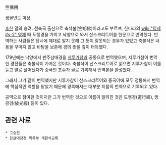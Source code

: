 竺佛朔

생몰년도 미상

[[후한]] 말의 승려. 천축국 출신으로 축삭불(竺朔佛)이라고도 부르며, 한나라의 [[wiki:"영제#s-2" 영제]] 때 도행경을 가지고 낙양으로 와서 산스크리트어를 한문으로 번역했다. 번역하는 사람들은 당시에 제대로 알지 못해 그 뜻이 잘못되는 경우가 있었고 축불삭은 내용을 꾸미지 않고 바탕을 보존해 경의 뜻을 깊이 터득했다.

179년에는 낙양에서 반주삼매경을 [[지루가참]]과 공동으로 번역했으며, 지루가참이 번역한 경전들은 축불삭이 가져온 것이다. 축불삭이 산스크리트어로 읽으면 지루가참이 이를 듣고 말로 풀어냈다가 중국인 조수가 글로 기록해서 번역본을 완성했다.

그래서 그가 같이 번역했지만 지루가참이 산스크리트어와 중국어에 모두 정통해서 번역에 핵심적인 역할을 맡았기 때문에 경록에서는 대부분 지참의 번역으로 기록되고 있다.

공역으로 참여한 것이지만 그가 번역한 것으로 이름이 알려진 것은 도행경(道行經), 방광경(放光經) 등이 있다.

== 관련 사료 ==
 * 고승전
 * 한글대장경 목록부 개원석교록
